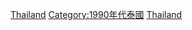 {{Portal|泰國}}
{{Year category}}
{{Year by category
|m=1
|c=9
|d=9
|y=8
|cat=泰國
|sortkey=泰國
|P世纪各年泰国
|subcat=1998年各國
}}
{{Commons category|1998 in Thailand}}

[[Category:1998年亞洲|Thailand]]
[[Category:1990年代泰國|Category:1990年代泰國]]
[[Category:1998年東南亞|Thailand]]